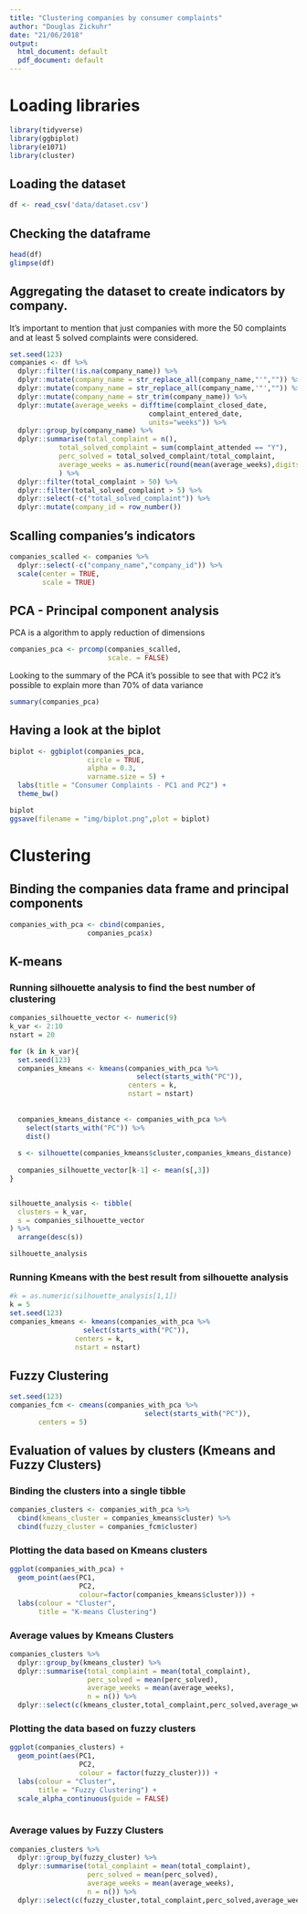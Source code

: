 ```yaml
---
title: "Clustering companies by consumer complaints"
author: "Douglas Zickuhr"
date: "21/06/2018"
output:
  html_document: default
  pdf_document: default
---
```


# Loading libraries
```r
library(tidyverse)
library(ggbiplot)
library(e1071)
library(cluster)

```

## Loading the dataset
```r
df <- read_csv('data/dataset.csv')
```

## Checking the dataframe
```r
head(df)
glimpse(df)
```

## Aggregating the dataset to create indicators by company.
It's important to mention that just companies with more the 50 complaints and at least 5 solved complaints were considered.
```r
set.seed(123)
companies <- df %>%
  dplyr::filter(!is.na(company_name)) %>%
  dplyr::mutate(company_name = str_replace_all(company_name,"'","")) %>%
  dplyr::mutate(company_name = str_replace_all(company_name,'"',"")) %>%
  dplyr::mutate(company_name = str_trim(company_name)) %>%
  dplyr::mutate(average_weeks = difftime(complaint_closed_date,
                                  complaint_entered_date,
                                  units="weeks")) %>%
  dplyr::group_by(company_name) %>%
  dplyr::summarise(total_complaint = n(),
            total_solved_complaint = sum(complaint_attended == "Y"),
            perc_solved = total_solved_complaint/total_complaint,
            average_weeks = as.numeric(round(mean(average_weeks),digits = 2))
            ) %>%
  dplyr::filter(total_complaint > 50) %>%
  dplyr::filter(total_solved_complaint > 5) %>%
  dplyr::select(-c("total_solved_complaint")) %>%
  dplyr::mutate(company_id = row_number())
```

## Scalling companies's indicators
```r
companies_scalled <- companies %>%
  dplyr::select(-c("company_name","company_id")) %>%
  scale(center = TRUE,
        scale = TRUE)

```


## PCA - Principal component analysis

PCA is a algorithm to apply reduction of dimensions
```r
companies_pca <- prcomp(companies_scalled, 
                        scale. = FALSE)
```

Looking to the summary of the PCA it's possible to see that with PC2 it's possible to explain more than 70% of data variance
```r
summary(companies_pca)
```

## Having a look at the biplot
```r
biplot <- ggbiplot(companies_pca,
                   circle = TRUE,
                   alpha = 0.3,
                   varname.size = 5) + 
  labs(title = "Consumer Complaints - PC1 and PC2") + 
  theme_bw()

biplot
ggsave(filename = "img/biplot.png",plot = biplot)
```

# Clustering

## Binding the companies data frame and principal components 
```r
companies_with_pca <- cbind(companies,
                   companies_pca$x)
```


## K-means 
### Running silhouette analysis to find the best number of clustering
```r
companies_silhouette_vector <- numeric(9)
k_var <- 2:10
nstart = 20

for (k in k_var){
  set.seed(123)
  companies_kmeans <- kmeans(companies_with_pca %>%
                               select(starts_with("PC")),
                             centers = k,
                             nstart = nstart)
  
  
  companies_kmeans_distance <- companies_with_pca %>%
    select(starts_with("PC")) %>%
    dist()
  
  s <- silhouette(companies_kmeans$cluster,companies_kmeans_distance)
  
  companies_silhouette_vector[k-1] <- mean(s[,3])
}


silhouette_analysis <- tibble(
  clusters = k_var,
  s = companies_silhouette_vector
) %>%
  arrange(desc(s))

silhouette_analysis
```

### Running Kmeans with the best result from silhouette analysis
```r
#k = as.numeric(silhouette_analysis[1,1])
k = 5
set.seed(123)
companies_kmeans <- kmeans(companies_with_pca %>%
                  select(starts_with("PC")),
                centers = k,
                nstart = nstart)
```


## Fuzzy Clustering
```r
set.seed(123)
companies_fcm <- cmeans(companies_with_pca %>%
                                 select(starts_with("PC")),
       centers = 5)
```

## Evaluation of values by clusters (Kmeans and Fuzzy Clusters)
### Binding the clusters into a single tibble
```r
companies_clusters <- companies_with_pca %>%
  cbind(kmeans_cluster = companies_kmeans$cluster) %>%
  cbind(fuzzy_cluster = companies_fcm$cluster)
```

### Plotting the data based on Kmeans clusters
```r
ggplot(companies_with_pca) + 
  geom_point(aes(PC1,
                 PC2,
                 colour=factor(companies_kmeans$cluster))) + 
  labs(colour = "Cluster",
       title = "K-means Clustering")
```

### Average values by Kmeans Clusters
```r
companies_clusters %>%
  dplyr::group_by(kmeans_cluster) %>%
  dplyr::summarise(total_complaint = mean(total_complaint),
                   perc_solved = mean(perc_solved),
                   average_weeks = mean(average_weeks),
                   n = n()) %>%
  dplyr::select(c(kmeans_cluster,total_complaint,perc_solved,average_weeks,n))
```


### Plotting the data based on fuzzy clusters
```r
ggplot(companies_clusters) + 
  geom_point(aes(PC1,
                 PC2,
                 colour = factor(fuzzy_cluster))) +
  labs(colour = "Cluster",
       title = "Fuzzy Clustering") + 
  scale_alpha_continuous(guide = FALSE)
  
```

### Average values by Fuzzy Clusters
```r
companies_clusters %>%
  dplyr::group_by(fuzzy_cluster) %>%
  dplyr::summarise(total_complaint = mean(total_complaint),
                   perc_solved = mean(perc_solved),
                   average_weeks = mean(average_weeks),
                   n = n()) %>%
  dplyr::select(c(fuzzy_cluster,total_complaint,perc_solved,average_weeks,n))
```

